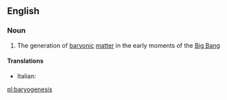 ==English==

===Noun===
{{wikipedia}}
{{en-noun|-}}

# {{context|physics|astronomy}} The generation of [[baryonic]] [[matter]] in the early moments of the [[Big Bang]]

====Translations====
{{trans-top|generation of baryonic matter}}
* Italian: {{t-|it|bariogenesi|f}}
{{trans-mid}}
{{trans-bottom}}

[[pl:baryogenesis]]